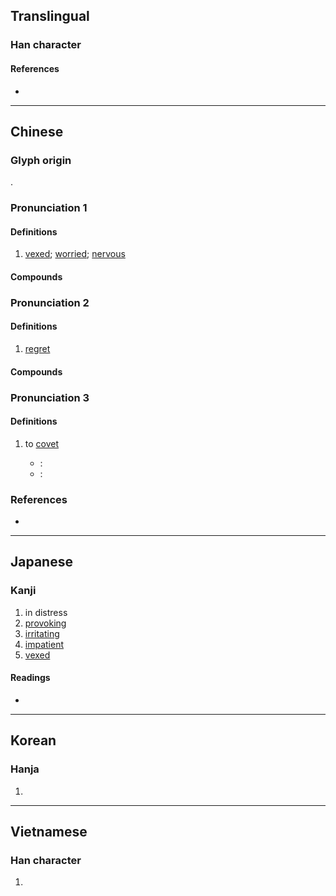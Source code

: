 {{character info}}
==Translingual==

===Han character===
{{Han char|rn=61|rad=心|as=13|sn=16|four=97034|canj=PHBK|ids=⿰忄奧}}

====References====
* {{Han ref|kx=0405.230|dkj=11332|dj=0746.040|hdz=42361.080|uh=61CA|ud=25034|bh=BED2|bd=48850}}

----

==Chinese==

===Glyph origin===
{{Han etym}}
{{Han compound|心|alt1=忄|奧|ls=psc|c1=s|t1=heart|c2=p}}.

===Pronunciation 1===
{{zh-forms|ss=㤇}}
{{zh-pron
|m=ào
|c=ou3
|h=pfs=au
|md=
|mn=ò/àu
|mn_note=ò -literary; àu - vernacular
|w=
|mc=1
|oc=1
|cat=
}}

====Definitions====
{{zh-hanzi}}

# {{zh-no-solo}} [[vexed]]; [[worried]]; [[nervous]]

====Compounds====
{{zh-der|懊惱|懊憹|懊喪|懊嘟嘟}}

===Pronunciation 2===
{{zh-forms|ss=㤇}}
{{zh-pron
|m=ào
|c=ou3
|h=pfs=au
|md=
|mn=ò/àu
|mn_note=ò -literary; àu - vernacular
|w=
|mc=2
|oc=2
|cat=
}}

====Definitions====
{{zh-hanzi}}

# {{zh-no-solo}} [[regret]]

====Compounds====
{{zh-der|懊悔|懊恨|懊憦}}

===Pronunciation 3===
{{zh-forms}}
{{zh-pron
|m=yú,yù
|mc=3
|oc=3
|cat=
}}

====Definitions====
{{zh-hanzi}}

# {{zh-hg}} to [[covet]]
#* ''{{w|Erya}}'': {{lang|zh|'''懊'''，[[忨]]也。}}
#* ''{{w|Guangyun}}'': {{lang|zh|'''懊'''：[[貪]]也，[[愛]]也。}}

===References===
* {{R:yue:Hanzi}}

----

==Japanese==

===Kanji===
{{ja-kanji|grade=|rs=心13}}

# in distress
# [[provoking]]
# [[irritating]]
# [[impatient]]
# [[vexed]]

====Readings====
* {{ja-readings|on=[[おう]] (ō)|kun=[[なやむ]] (nayamu)}}

----

==Korean==

===Hanja===
{{ko-hanja|hangeul=오|eumhun=|rv=o|mr=o|y=o}}

# {{rfdef|ko|sort=心13}}

----

==Vietnamese==

===Han character===
{{vi-readings|reading=áo, ảo, úc|rs=心13}}

# {{rfdef|vi|sort=心13}}